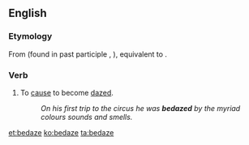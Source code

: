 ==English==

===Etymology===
From {{etyl|enm|en}} {{m|enm|*bedasen}} (found in past participle {{m|enm|bedased}}, {{m|enm|bedasyd||dazed, dizzy}}), equivalent to {{prefix|be|daze|lang=en}}.

===Verb===
{{en-verb|bedazes|bedazing|bedazed|bedazed}}

# To [[cause]] to become [[daze]]d.
#: ''On his first trip to the circus he was '''bedazed''' by the myriad colours sounds and smells.''

[[et:bedaze]]
[[ko:bedaze]]
[[ta:bedaze]]